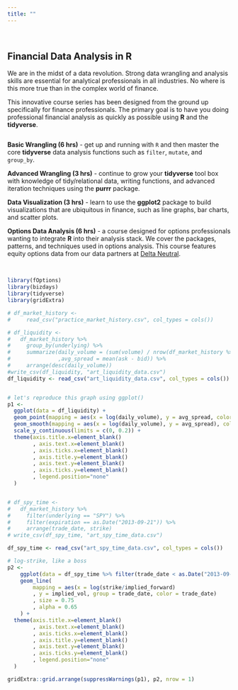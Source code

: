 ```yaml
---
title: ""
---
```


<style>
    body .main-container {
        max-width: 750px;
    }
</style>


&nbsp;

## **Financial Data Analysis in R**

We are in the midst of a data revolution.  Strong data wrangling and analysis skills are essential for analytical professionals in all industries.  No where is this more true than in the complex world of finance. 

<!-- **R** and the ecosystem of packages called **tidyverse** are becoming a de facto standard in the world of financial data analysis. -->

This innovative course series has been designed from the ground up specifically for finance professionals.  The primary goal is to have you doing professional financial analysis as quickly as possible using **R** and the **tidyverse**.  

<!-- Not only will you leave this course with the skills to make an impact on your work immediately, but you will also be armed with resources to continue to develop your data analysis skill. -->

<!-- Here is a brief overview of the courses, for more in-depth information see the Course Content page.  -->

<br style="line-height: 0px" />

**Basic Wrangling (6 hrs)** - get up and running with `R` and then master the core **tidyverse** data analysis functions such as `filter`, `mutate`, and `group_by`.

**Advanced Wrangling (3 hrs)** - continue to grow your **tidyverse** tool box with knowledge of tidy/relational data, writing functions, and advanced iteration techniques using the **purrr** package.


**Data Visualization (3 hrs)** - learn to use the **ggplot2** package to build visualizations that are ubiquitous in finance, such as line graphs, bar charts, and scatter plots.

**Options Data Analysis (6 hrs)** - a course designed for options professionals wanting to integrate **R** into their analysis stack.  We cover the packages, patterns, and techniques used in options analysis.  This course features equity options data from our data partners at [Delta Neutral](http://www.deltaneutral.com/).

<br>
<!-- As data analysis problems grow bigger and more complex, Excel simply isn't going to cut it anymore.  That's where [R](https://www.r-project.org/) enters the picture.  R is an open source statistical computing framework that was built from the the ground up with data analysis in mind.  Some of you reading this are likely familiar with R, and are aware of its reputation as being a difficult nut to crack: strange syntax, unreadable code, that weird arrow thing.   -->

<!-- I'll be the the first to admit that this reputation was largely deserved...at least until the tidyverse came along. -->

<!-- The [tidyverse](https://www.tidyverse.org/) is an opinionated collection of packages focused on data wrangling, analysis, and visualization.  The tidyverse's strong dedication to usability and consistency make it an invaluable set of tools in the R ecosystem.  In fact, it makes data wrangling in R downright enjoyable. Well...that might be a bit of a stretch, but you get the point.  -->

<!-- The [Minnesota Center for Financial and Actuarial Mathematics](https://math.umn.edu/research-programs/mcfam) is proud to offer this one day bootcamp that introduces the vast data wrangling capabilities of R and the tidyverse, all within the context of quantitative finance.  Let's get wrangling! -->

```r
library(fOptions)
library(bizdays)
library(tidyverse)
library(gridExtra)
```



```r
# df_market_history <- 
#     read_csv("practice_market_history.csv", col_types = cols())

# df_liquidity <-
#   df_market_history %>% 
#     group_by(underlying) %>% 
#     summarize(daily_volume = (sum(volume) / nrow(df_market_history %>% distinct(trade_date)))
#               ,avg_spread = mean(ask - bid)) %>% 
#     arrange(desc(daily_volume))
#write_csv(df_liquidity, "art_liquidity_data.csv")
df_liquidity <- read_csv("art_liquidity_data.csv", col_types = cols())


# let's reproduce this graph using ggplot()
p1 <- 
  ggplot(data = df_liquidity) +
  geom_point(mapping = aes(x = log(daily_volume), y = avg_spread, color="grey37"), size = 0.75, na.rm = TRUE) +
  geom_smooth(mapping = aes(x = log(daily_volume), y = avg_spread), color="steelblue1", se = FALSE, method = "loess", na.rm = TRUE) +
  scale_y_continuous(limits = c(0, 0.2)) +
  theme(axis.title.x=element_blank()
        , axis.text.x=element_blank()
        , axis.ticks.x=element_blank()
        , axis.title.y=element_blank()
        , axis.text.y=element_blank()
        , axis.ticks.y=element_blank()
        , legend.position="none"
  )


# df_spy_time <-
#   df_market_history %>% 
#     filter(underlying == "SPY") %>%
#     filter(expiration == as.Date("2013-09-21")) %>% 
#     arrange(trade_date, strike)
# write_csv(df_spy_time, "art_spy_time_data.csv")

df_spy_time <- read_csv("art_spy_time_data.csv", col_types = cols())

# log-strike, like a boss
p2 <- 
    ggplot(data = df_spy_time %>% filter(trade_date < as.Date("2013-09-01"))) +
    geom_line(
        mapping = aes(x = log(strike/implied_forward)
        , y = implied_vol, group = trade_date, color = trade_date)
        , size = 0.75
        , alpha = 0.65
    ) +
  theme(axis.title.x=element_blank()
        , axis.text.x=element_blank()
        , axis.ticks.x=element_blank()
        , axis.title.y=element_blank()
        , axis.text.y=element_blank()
        , axis.ticks.y=element_blank()
        , legend.position="none"
  )

gridExtra::grid.arrange(suppressWarnings(p1), p2, nrow = 1)
```
